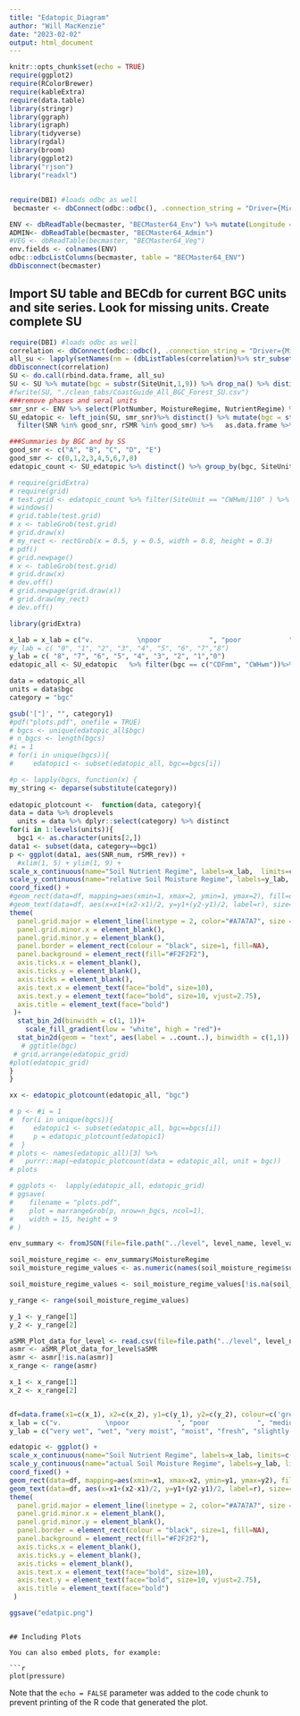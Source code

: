 ```yaml
---
title: "Edatopic_Diagram"
author: "Will MacKenzie"
date: "2023-02-02"
output: html_document
---
```


```r
knitr::opts_chunk$set(echo = TRUE)
require(ggplot2)
require(RColorBrewer)
require(kableExtra)
require(data.table)
library(stringr)
library(ggraph)
library(igraph)
library(tidyverse)
library(rgdal)
library(broom)
library(ggplot2)
library("rjson")
library("readxl")
```

## 
```r
require(DBI) #loads odbc as well
 becmaster <- dbConnect(odbc::odbc(), .connection_string = "Driver={Microsoft Access Driver (*.mdb, *.accdb)}; DBQ=D:/BECMaster64/BECMaster64.accdb;")

ENV <- dbReadTable(becmaster, "BECMaster64_Env") %>% mutate(Longitude = ifelse(Longitude<0, Longitude, 0-Longitude))
ADMIN<- dbReadTable(becmaster, "BECMaster64_Admin")
#VEG <- dbReadTable(becmaster, "BECMaster64_Veg")
env.fields <- colnames(ENV)
odbc::odbcListColumns(becmaster, table = "BECMaster64_ENV")
dbDisconnect(becmaster)
```

## Import SU table and BECdb for current BGC units and site series. Look for missing units. Create complete SU 

```r
require(DBI) #loads odbc as well
correlation <- dbConnect(odbc::odbc(), .connection_string = "Driver={Microsoft Access Driver (*.mdb, *.accdb)}; DBQ=D:/BC_Correlation2_Vpro_2023/CoastGuide_Forested.accdb;")
all_su <- lapply(setNames(nm = (dbListTables(correlation)%>% str_subset("_SU"))), dbReadTable, conn = correlation)
dbDisconnect(correlation)
SU <- do.call(rbind.data.frame, all_su)
SU <- SU %>% mutate(bgc = substr(SiteUnit,1,9)) %>% drop_na() %>% distinct()# %>% mutate(SS_label = str_replace_all(SiteUnit, " ", ""))
#fwrite(SU, "./clean_tabs/CoastGuide_All_BGC_Forest_SU.csv")
###remove phases and seral units
smr_snr <- ENV %>% select(PlotNumber, MoistureRegime, NutrientRegime) %>% dplyr::rename(rSMR = MoistureRegime, SNR = NutrientRegime) 
SU_edatopic <- left_join(SU, smr_snr)%>% distinct() %>% mutate(bgc = str_replace_all(bgc, pattern=" ", repl="")) %>% mutate(SiteUnit = str_replace_all(SiteUnit, pattern=" ", repl="")) %>% mutate(SNR = str_sub(SNR,1,1), rSMR = str_sub(rSMR,1,1)) %>% 
  filter(SNR %in% good_snr, rSMR %in% good_smr) %>%   as.data.frame %>% arrange(SNR) %>%  mutate(rSMR_num = as.integer(rSMR), SNR_num =(as.factor(SNR) %>% as.integer(SNR))) %>%  mutate(rSMR_rev = abs(9 - rSMR_num))

###Summaries by BGC and by SS
good_snr <- c("A", "B", "C", "D", "E")
good_smr <- c(0,1,2,3,4,5,6,7,8)
edatopic_count <- SU_edatopic %>% distinct() %>% group_by(bgc, SiteUnit, SNR, rSMR) %>% mutate(bgc = str_replace_all(bgc, pattern=" ", repl="")) %>% mutate(SiteUnit = str_replace_all(SiteUnit, pattern=" ", repl="")) %>% dplyr::summarise(plots = n()) %>% filter(SNR %in% good_snr, rSMR %in% good_smr) %>%   as.data.frame %>% arrange(SNR) %>%  mutate(rSMR_num = as.integer(rSMR), SNR_num =(as.factor(SNR) %>% as.integer(SNR))) 

```

```r
# require(gridExtra)
# require(grid)
# test.grid <- edatopic_count %>% filter(SiteUnit == "CWHwm/110" ) %>% select(SNR, rSMR, plots) %>% arrange(rSMR) %>% pivot_wider(id_cols = rSMR, names_from = SNR, values_from = plots)
# windows()
# grid.table(test.grid)
# x <- tableGrob(test.grid)
# grid.draw(x)
# my_rect <- rectGrob(x = 0.5, y = 0.5, width = 0.8, height = 0.3)
# pdf()
# grid.newpage()
# x <- tableGrob(test.grid)
# grid.draw(x)
# dev.off()
# grid.newpage(grid.draw(x))
# grid.draw(my_rect)
# dev.off()
```


```r
library(gridExtra)

x_lab = x_lab = c("v.           \npoor            ", "poor            ", "med            ", "rich            ", "v.            \nrich            ")
#y_lab = c( "0", "1", "2", "3", "4", "5", "6", "7","8")
y_lab = c( "8", "7", "6", "5", "4", "3", "2", "1","0")
edatopic_all <- SU_edatopic   %>% filter(bgc == c("CDFmm", "CWHwm"))%>% mutate(bgc = as.factor(bgc)) %>% droplevels

data = edatopic_all
units = data$bgc
category = "bgc"

gsub('["]', "", category1)
#pdf("plots.pdf", onefile = TRUE)
# bgcs <- unique(edatopic_all$bgc)
# n_bgcs <- length(bgcs)
#i = 1
# for(i in unique(bgcs)){
#     edatopic1 <- subset(edatopic_all, bgc==bgcs[i])

#p <- lapply(bgcs, function(x) {
my_string <- deparse(substitute(category)) 
 
edatopic_plotcount <-  function(data, category){
data = data %>% droplevels
  units = data %>% dplyr::select(category) %>% distinct
for(i in 1:levels(units)){
  bgc1 <- as.character(units[2,])
data1 <- subset(data, category==bgc1)
p <- ggplot(data1, aes(SNR_num, rSMR_rev)) + 
  #xlim(1, 5) + ylim(1, 9) +
scale_x_continuous(name="Soil Nutrient Regime", labels=x_lab,  limits=c(0,5), breaks=c(1,2,3,4,5), expand = c(0, 0), position = "top") + 
scale_y_continuous(name="relative Soil Moisture Regime", labels=y_lab, limits=c(0,9), breaks=c(1,2,3,4,5,6,7,8,9), expand=c(0, 0)) +
coord_fixed() +
#geom_rect(data=df, mapping=aes(xmin=1, xmax=2, ymin=1, ymax=2), fill=df$colour, color="black", alpha=0.5) +
#geom_text(data=df, aes(x=x1+(x2-x1)/2, y=y1+(y2-y1)/2, label=r), size=4) + 
theme(
  panel.grid.major = element_line(linetype = 2, color="#A7A7A7", size = 0.3),
  panel.grid.minor.x = element_blank(),
  panel.grid.minor.y = element_blank(),
  panel.border = element_rect(colour = "black", size=1, fill=NA),
  panel.background = element_rect(fill="#F2F2F2"),
  axis.ticks.x = element_blank(),
  axis.ticks.y = element_blank(),
  axis.ticks = element_blank(),
  axis.text.x = element_text(face="bold", size=10),
  axis.text.y = element_text(face="bold", size=10, vjust=2.75),
  axis.title = element_text(face="bold")
 )+
  stat_bin_2d(binwidth = c(1, 1))+
    scale_fill_gradient(low = "white", high = "red")+
  stat_bin2d(geom = "text", aes(label = ..count..), binwidth = c(1,1))
   # ggtitle(bgc)
 # grid.arrange(edatopic_grid)
#plot(edatopic_grid)
}
}

xx <- edatopic_plotcount(edatopic_all, "bgc")

# p <- #i = 1
#  for(i in unique(bgcs)){
#     edatopic1 <- subset(edatopic_all, bgc==bgcs[i])
#     p = edatopic_plotcount(edatopic1)
#  }
# plots <- names(edatopic_all)[3] %>% 
#   purrr::map(~edatopic_plotcount(data = edatopic_all, unit = bgc))
# plots

# ggplots <-  lapply(edatopic_all, edatopic_grid)
# ggsave(
#    filename = "plots.pdf", 
#    plot = marrangeGrob(p, nrow=n_bgcs, ncol=1), 
#    width = 15, height = 9
# )

```

```r
env_summary <- fromJSON(file=file.path("../level", level_name, level_value, "summaries", "env", paste(str_replace_all(level_value, " ", "_"), ".JSON",  sep="")))

soil_moisture_regime <- env_summary$MoistureRegime
soil_moisture_regime_values <- as.numeric(names(soil_moisture_regime$summary))

soil_moisture_regime_values <- soil_moisture_regime_values[!is.na(soil_moisture_regime_values)]

y_range <- range(soil_moisture_regime_values)

y_1 <- y_range[1]
y_2 <- y_range[2]

```
```r
  
aSMR_Plot_data_for_level <- read.csv(file=file.path("../level", level_name, level_value,"aSMR_Plot_data_for_level.csv"))
asmr <- aSMR_Plot_data_for_level$aSMR
asmr <- asmr[!is.na(asmr)]
x_range <- range(asmr)

x_1 <- x_range[1]
x_2 <- x_range[2]
```


```r
```


```r
df=data.frame(x1=c(x_1), x2=c(x_2), y1=c(y_1), y2=c(y_2), colour=c('green'), r=c(1))
x_lab = c("v.           \npoor            ", "poor            ", "medium            ", "rich            ", "v.            \nrich            ")
y_lab = c("very wet", "wet", "very moist", "moist", "fresh", "slightly dry", "moderely dry", "very dry", "extremely dry", "excessively dry")

edatopic <- ggplot() + 
scale_x_continuous(name="Soil Nutrient Regime", labels=x_lab, limits=c(0,5), breaks=c(1,2,3,4,5), expand = c(0, 0), position = "top") + 
scale_y_continuous(name="actual Soil Moisture Regime", labels=y_lab, limits=c(0,10), breaks=c(1,2,3,4,5,6,7,8,9,10), expand=c(0, 0)) +
coord_fixed() +
geom_rect(data=df, mapping=aes(xmin=x1, xmax=x2, ymin=y1, ymax=y2), fill=df$colour, color="black", alpha=0.5) +
geom_text(data=df, aes(x=x1+(x2-x1)/2, y=y1+(y2-y1)/2, label=r), size=4) + 
theme(
  panel.grid.major = element_line(linetype = 2, color="#A7A7A7", size = 0.3),
  panel.grid.minor.x = element_blank(),
  panel.grid.minor.y = element_blank(),
  panel.border = element_rect(colour = "black", size=1, fill=NA),
  panel.background = element_rect(fill="#F2F2F2"),
  axis.ticks.x = element_blank(),
  axis.ticks.y = element_blank(),
  axis.ticks = element_blank(),
  axis.text.x = element_text(face="bold", size=10),
  axis.text.y = element_text(face="bold", size=10, vjust=2.75),
  axis.title = element_text(face="bold") 
 )

ggsave("edatpic.png")
```
```

## Including Plots

You can also embed plots, for example:

```r
plot(pressure)
```

Note that the `echo = FALSE` parameter was added to the code chunk to prevent printing of the R code that generated the plot.
